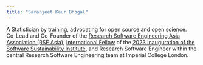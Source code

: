 ```yaml
---
title: "Saranjeet Kaur Bhogal"
---
```


A Statistician by training, advocating for open source and open science. Co-Lead and Co-Founder of the [Research Software Engineering Asia Association (RSE Asia)](https://rse-asia.github.io/RSE_Asia/), [International Fellow](https://software.ac.uk/about/fellows/saranjeet-kaur-bhogal) of the [2023 Inauguration of the Software Sustainability Institute](#0), and Research Software Engineer within the central Research Software Engineering team at Imperial College London.
